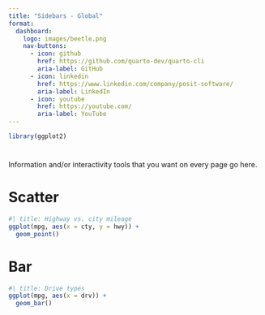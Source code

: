 ```yaml
---
title: "Sidebars - Global"
format: 
  dashboard:
    logo: images/beetle.png
    nav-buttons:
      - icon: github
        href: https://github.com/quarto-dev/quarto-cli
        aria-label: GitHub
      - icon: linkedin
        href: https://www.linkedin.com/company/posit-software/
        aria-label: LinkedIn
      - icon: youtube
        href: https://youtube.com/
        aria-label: YouTube
---
```


```r
library(ggplot2)
```

# {.sidebar}

Information and/or interactivity tools that you want on every page go here.

# Scatter

```r
#| title: Highway vs. city mileage
ggplot(mpg, aes(x = cty, y = hwy)) +
  geom_point()
```

# Bar

```r
#| title: Drive types
ggplot(mpg, aes(x = drv)) +
  geom_bar()
```
